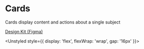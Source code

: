 

# Cards

Cards display content and actions about a single subject

[Design Kit (Figma)](https://www.figma.com/community/file/1035203688168086460)

<Unstyled style={{ display: 'flex', flexWrap: 'wrap', gap: '16px' }}>
  <LiveMusic1 interactive={true} />
  <LiveMusic2 interactive={true} />
</Unstyled>